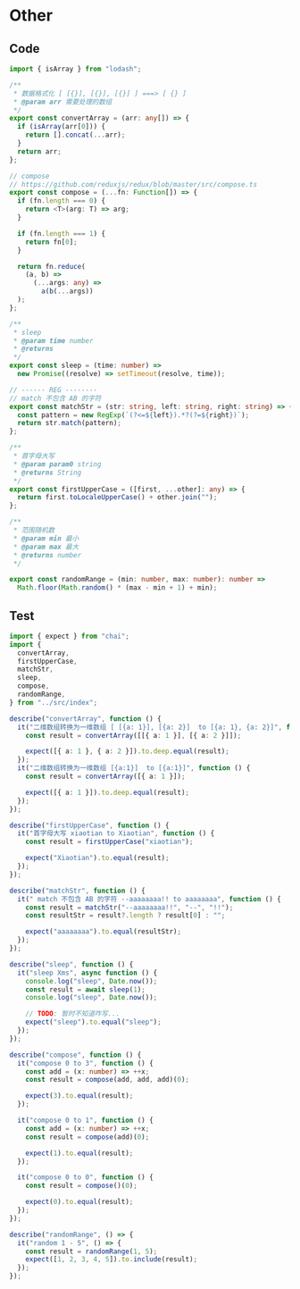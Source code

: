 # Other

## Code

```ts
import { isArray } from "lodash";

/**
 * 数据格式化 [ [{}], [{}], [{}] ] ===> [ {} ]
 * @param arr 需要处理的数组
 */
export const convertArray = (arr: any[]) => {
  if (isArray(arr[0])) {
    return [].concat(...arr);
  }
  return arr;
};

// compose
// https://github.com/reduxjs/redux/blob/master/src/compose.ts
export const compose = (...fn: Function[]) => {
  if (fn.length === 0) {
    return <T>(arg: T) => arg;
  }

  if (fn.length === 1) {
    return fn[0];
  }

  return fn.reduce(
    (a, b) =>
      (...args: any) =>
        a(b(...args))
  );
};

/**
 * sleep
 * @param time number
 * @returns
 */
export const sleep = (time: number) =>
  new Promise((resolve) => setTimeout(resolve, time));

// ------ REG --------
// match 不包含 AB 的字符
export const matchStr = (str: string, left: string, right: string) => {
  const pattern = new RegExp(`(?<=${left}).*?(?=${right})`);
  return str.match(pattern);
};

/**
 * 首字母大写
 * @param param0 string
 * @returns String
 */
export const firstUpperCase = ([first, ...other]: any) => {
  return first.toLocaleUpperCase() + other.join("");
};

/**
 * 范围随机数
 * @param min 最小
 * @param max 最大
 * @returns number
 */

export const randomRange = (min: number, max: number): number =>
  Math.floor(Math.random() * (max - min + 1) + min);
```

## Test

```ts
import { expect } from "chai";
import {
  convertArray,
  firstUpperCase,
  matchStr,
  sleep,
  compose,
  randomRange,
} from "../src/index";

describe("convertArray", function () {
  it("二维数组转换为一维数组 [ [{a: 1}], [{a: 2}]  to [{a: 1}, {a: 2}]", function () {
    const result = convertArray([[{ a: 1 }], [{ a: 2 }]]);

    expect([{ a: 1 }, { a: 2 }]).to.deep.equal(result);
  });
  it("二维数组转换为一维数组 [{a:1}]  to [{a:1}]", function () {
    const result = convertArray([{ a: 1 }]);

    expect([{ a: 1 }]).to.deep.equal(result);
  });
});

describe("firstUpperCase", function () {
  it("首字母大写 xiaotian to Xiaotian", function () {
    const result = firstUpperCase("xiaotian");

    expect("Xiaotian").to.equal(result);
  });
});

describe("matchStr", function () {
  it(" match 不包含 AB 的字符 --aaaaaaaa!! to aaaaaaaa", function () {
    const result = matchStr("--aaaaaaaa!!", "--", "!!");
    const resultStr = result?.length ? result[0] : "";

    expect("aaaaaaaa").to.equal(resultStr);
  });
});

describe("sleep", function () {
  it("sleep Xms", async function () {
    console.log("sleep", Date.now());
    const result = await sleep(1);
    console.log("sleep", Date.now());

    // TODO: 暂时不知道咋写...
    expect("sleep").to.equal("sleep");
  });
});

describe("compose", function () {
  it("compose 0 to 3", function () {
    const add = (x: number) => ++x;
    const result = compose(add, add, add)(0);

    expect(3).to.equal(result);
  });

  it("compose 0 to 1", function () {
    const add = (x: number) => ++x;
    const result = compose(add)(0);

    expect(1).to.equal(result);
  });

  it("compose 0 to 0", function () {
    const result = compose()(0);

    expect(0).to.equal(result);
  });
});

describe("randomRange", () => {
  it("random 1 - 5", () => {
    const result = randomRange(1, 5);
    expect([1, 2, 3, 4, 5]).to.include(result);
  });
});
```
